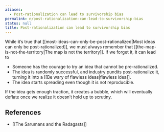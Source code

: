```yaml
---
aliases:
  - Post-rationalization can lead to survivorship bias
permalink: n/post-rationalization-can-lead-to-survivorship-bias
status: null
title: Post-rationalization can lead to survivorship bias
---
```

While it’s true that [[most-ideas-can-only-be-post-rationalized|Most ideas can only be post-rationalized]], we must always remember that [[the-map-is-not-the-territory|The map is not the territory]]. If we forget it, it can lead to

- Someone has the courage to try an idea that cannot be pre-rationalized.
- The idea is randomly successful, and industry pundits post-rationalize it, turning it into a [[Be wary of flawless ideas|flawless idea]].
- The idea starts spreading even though it is not reproducible.

If the idea gets enough traction, it creates a bubble, which will eventually deflate once we realize it doesn’t hold up to scrutiny.

## References

- [[The Sarumans and the Radagasts]]
